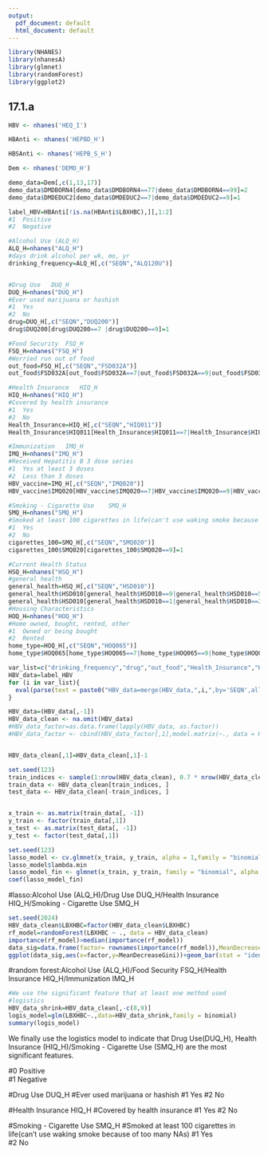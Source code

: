 ---
output:
  pdf_document: default
  html_document: default
---

```{r setup, include=FALSE}
library(NHANES)
library(nhanesA)
library(glmnet)
library(randomForest)
library(ggplot2)
```



## 17.1.a
```{r, echo = FALSE}
HBV <- nhanes('HEQ_I')

HBAnti <- nhanes('HEPBD_H')

HBSAnti <- nhanes('HEPB_S_H')

Dem <- nhanes('DEMO_H')
```

```{r}
demo_data=Dem[,c(1,13,17)]
demo_data$DMDBORN4[demo_data$DMDBORN4==77|demo_data$DMDBORN4==99]=2
demo_data$DMDEDUC2[demo_data$DMDEDUC2==7|demo_data$DMDEDUC2==9]=1
```

```{r}
label_HBV=HBAnti[!is.na(HBAnti$LBXHBC),][,1:2]
#1 	Positive 		
#2 	Negative
```

```{r}
#Alcohol Use (ALQ_H)
ALQ_H=nhanes("ALQ_H")
#days drink alcohol per wk, mo, yr
drinking_frequency=ALQ_H[,c("SEQN","ALQ120U")]


#Drug Use	DUQ_H
DUQ_H=nhanes("DUQ_H")
#Ever used marijuana or hashish
#1 	Yes	
#2 	No
drug=DUQ_H[,c("SEQN","DUQ200")]
drug$DUQ200[drug$DUQ200==7 |drug$DUQ200==9]=1

#Food Security	FSQ_H
FSQ_H=nhanes("FSQ_H")
#Worried run out of food
out_food=FSQ_H[,c("SEQN","FSD032A")]
out_food$FSD032A[out_food$FSD032A==7|out_food$FSD032A==9|out_food$FSD032A==1|out_food$FSD032A==2]=1

#Health Insurance	HIQ_H
HIQ_H=nhanes("HIQ_H")
#Covered by health insurance
#1 	Yes 
#2 	No
Health_Insurance=HIQ_H[,c("SEQN","HIQ011")]
Health_Insurance$HIQ011[Health_Insurance$HIQ011==7|Health_Insurance$HIQ011==9]=2

#Immunization	IMQ_H
IMQ_H=nhanes("IMQ_H")
#Received Hepatitis B 3 dose series
#1 	Yes at least 3 doses 		
#2 	Less than 3 doses 	
HBV_vaccine=IMQ_H[,c("SEQN","IMQ020")]
HBV_vaccine$IMQ020[HBV_vaccine$IMQ020==7|HBV_vaccine$IMQ020==9|HBV_vaccine$IMQ020==3]=2

#Smoking - Cigarette Use	SMQ_H
SMQ_H=nhanes("SMQ_H")
#Smoked at least 100 cigarettes in life(can't use waking smoke because of too many NAs)
#1 	Yes 	
#2 	No
cigarettes_100=SMQ_H[,c("SEQN","SMQ020")]
cigarettes_100$SMQ020[cigarettes_100$SMQ020==9]=1

#Current Health Status 
HSQ_H=nhanes("HSQ_H")
#general health
general_health=HSQ_H[,c("SEQN","HSD010")]
general_health$HSD010[general_health$HSD010==9|general_health$HSD010==5|general_health$HSD010==-1]=4
general_health$HSD010[general_health$HSD010==1|general_health$HSD010==2]=3
#Housing Characteristics
HOQ_H=nhanes("HOQ_H")
#Home owned, bought, rented, other
#1 	Owned or being bought 
#2 	Rented
home_type=HOQ_H[,c("SEQN","HOQ065")]
home_type$HOQ065[home_type$HOQ065==7|home_type$HOQ065==9|home_type$HOQ065==3]=2
```

```{r}
var_list=c("drinking_frequency","drug","out_food","Health_Insurance","HBV_vaccine","cigarettes_100","general_health","home_type")
HBV_data=label_HBV
for (i in var_list){
  eval(parse(text = paste0("HBV_data=merge(HBV_data,",i,",by='SEQN',all=FALSE)")))
}
```



```{r}
HBV_data=(HBV_data[,-1])
HBV_data_clean <- na.omit(HBV_data)
#HBV_data_factor=as.data.frame(lapply(HBV_data, as.factor))
#HBV_data_factor <- cbind(HBV_data_factor[,1],model.matrix(~., data = HBV_data_factor[,-1])[,-1])


HBV_data_clean[,1]=HBV_data_clean[,1]-1
```



```{r}
set.seed(123)
train_indices <- sample(1:nrow(HBV_data_clean), 0.7 * nrow(HBV_data_clean))
train_data <- HBV_data_clean[train_indices, ]
test_data <- HBV_data_clean[-train_indices, ]


x_train <- as.matrix(train_data[, -1])
y_train <- factor(train_data[,1])
x_test <- as.matrix(test_data[, -1])
y_test <- factor(test_data[,1])


```

```{r}
set.seed(123)
lasso_model <- cv.glmnet(x_train, y_train, alpha = 1,family = "binomial")
lasso_model$lambda.min
lasso_model_fin <- glmnet(x_train, y_train, family = "binomial", alpha = 1, lambda = 0.005)
coef(lasso_model_fin)
```

#lasso:Alcohol Use (ALQ_H)/Drug Use	DUQ_H/Health Insurance	HIQ_H/Smoking - Cigarette Use	SMQ_H

```{r}
set.seed(2024)
HBV_data_clean$LBXHBC=factor(HBV_data_clean$LBXHBC)
rf_model=randomForest(LBXHBC ~ ., data = HBV_data_clean)
importance(rf_model)>median(importance(rf_model))
data_sig=data.frame(factor= rownames(importance(rf_model)),MeanDecreaseGini=importance(rf_model))
ggplot(data_sig,aes(x=factor,y=MeanDecreaseGini))+geom_bar(stat = "identity", fill = "steelblue", width = 0.7)+labs(title = "feature importance (random forest)", x = "factors", y = "MeanDecreaseGini")

```
#random forest:Alcohol Use (ALQ_H)/Food Security	FSQ_H/Health Insurance	HIQ_H/Immunization	IMQ_H

```{r}
#We use the significant feature that at least one method used
#logistics
HBV_data_shrink=HBV_data_clean[,-c(8,9)]
logis_model=glm(LBXHBC~.,data=HBV_data_shrink,family = binomial)
summary(logis_model)
```
We finally use the logistics model to indicate that Drug Use(DUQ_H), Health Insurance	(HIQ_H)/Smoking - Cigarette Use	(SMQ_H) are the most significant features.



#0 	Positive 		
#1 	Negative

#Drug Use	DUQ_H
#Ever used marijuana or hashish
#1 	Yes	
#2 	No

#Health Insurance	HIQ_H
#Covered by health insurance
#1 	Yes 
#2 	No

#Smoking - Cigarette Use	SMQ_H
#Smoked at least 100 cigarettes in life(can't use waking smoke because of too many NAs)
#1 	Yes 	
#2 	No